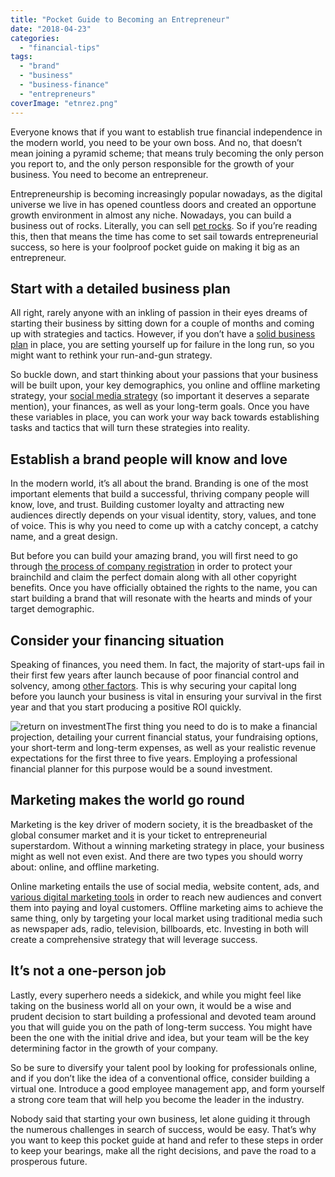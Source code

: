 ```yaml
---
title: "Pocket Guide to Becoming an Entrepreneur"
date: "2018-04-23"
categories: 
  - "financial-tips"
tags: 
  - "brand"
  - "business"
  - "business-finance"
  - "entrepreneurs"
coverImage: "etnrez.png"
---
```


Everyone knows that if you want to establish true financial independence in the modern world, you need to be your own boss. And no, that doesn’t mean joining a pyramid scheme; that means truly becoming the only person you report to, and the only person responsible for the growth of your business. You need to become an entrepreneur.

Entrepreneurship is becoming increasingly popular nowadays, as the digital universe we live in has opened countless doors and created an opportune growth environment in almost any niche. Nowadays, you can build a business out of rocks. Literally, you can sell [pet rocks](http://www.entrepreneursforachange.com/10-stupid-business-ideas-that-made-millions/). So if you’re reading this, then that means the time has come to set sail towards entrepreneurial success, so here is your foolproof pocket guide on making it big as an entrepreneur.

## Start with a detailed business plan

All right, rarely anyone with an inkling of passion in their eyes dreams of starting their business by sitting down for a couple of months and coming up with strategies and tactics. However, if you don’t have a [solid business plan](https://www.thebalance.com/business-plan-outline-2947032) in place, you are setting yourself up for failure in the long run, so you might want to rethink your run-and-gun strategy.

So buckle down, and start thinking about your passions that your business will be built upon, your key demographics, you online and offline marketing strategy, your [social media strategy](https://www.successfulstartup101.com/create-effective-social-media-strategy-business/) (so important it deserves a separate mention), your finances, as well as your long-term goals. Once you have these variables in place, you can work your way back towards establishing tasks and tactics that will turn these strategies into reality.

## Establish a brand people will know and love

In the modern world, it’s all about the brand. Branding is one of the most important elements that build a successful, thriving company people will know, love, and trust. Building customer loyalty and attracting new audiences directly depends on your visual identity, story, values, and tone of voice. This is why you need to come up with a catchy concept, a catchy name, and a great design.

But before you can build your amazing brand, you will first need to go through [the process of company registration](https://easycompanies.com.au/products/company-registration/) in order to protect your brainchild and claim the perfect domain along with all other copyright benefits. Once you have officially obtained the rights to the name, you can start building a brand that will resonate with the hearts and minds of your target demographic.

## Consider your financing situation

Speaking of finances, you need them. In fact, the majority of start-ups fail in their first few years after launch because of poor financial control and solvency, among [other factors](https://smallbiztrends.com/2016/11/startup-statistics-small-business.html). This is why securing your capital long before you launch your business is vital in ensuring your survival in the first year and that you start producing a positive ROI quickly.

![return on investment](images/businessplan.jpg)The first thing you need to do is to make a financial projection, detailing your current financial status, your fundraising options, your short-term and long-term expenses, as well as your realistic revenue expectations for the first three to five years. Employing a professional financial planner for this purpose would be a sound investment.

## Marketing makes the world go round

Marketing is the key driver of modern society, it is the breadbasket of the global consumer market and it is your ticket to entrepreneurial superstardom. Without a winning marketing strategy in place, your business might as well not even exist. And there are two types you should worry about: online, and offline marketing.

Online marketing entails the use of social media, website content, ads, and [various digital marketing tools](https://neilpatel.com/blog/10-online-marketing-tools-you-need-when-starting-a-business/) in order to reach new audiences and convert them into paying and loyal customers. Offline marketing aims to achieve the same thing, only by targeting your local market using traditional media such as newspaper ads, radio, television, billboards, etc. Investing in both will create a comprehensive strategy that will leverage success.

## It’s not a one-person job

Lastly, every superhero needs a sidekick, and while you might feel like taking on the business world all on your own, it would be a wise and prudent decision to start building a professional and devoted team around you that will guide you on the path of long-term success. You might have been the one with the initial drive and idea, but your team will be the key determining factor in the growth of your company.

So be sure to diversify your talent pool by looking for professionals online, and if you don’t like the idea of a conventional office, consider building a virtual one. Introduce a good employee management app, and form yourself a strong core team that will help you become the leader in the industry.

Nobody said that starting your own business, let alone guiding it through the numerous challenges in search of success, would be easy. That’s why you want to keep this pocket guide at hand and refer to these steps in order to keep your bearings, make all the right decisions, and pave the road to a prosperous future.
